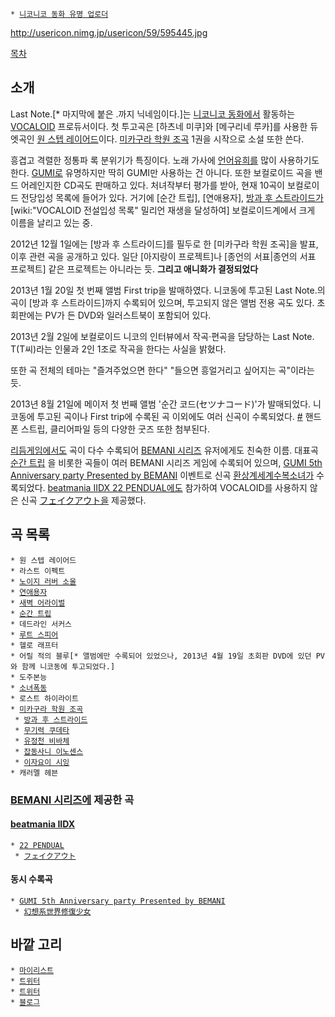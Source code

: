  * [[니코니코 동화 유명 업로더]]

http://usericon.nimg.jp/usericon/59/595445.jpg

[[목차]]

== 소개 == 
Last Note.[* 마지막에 붙은 .까지 닉네임이다.]는 [[니코니코 동화]]에서 활동하는 [[VOCALOID]] 프로듀서이다. 첫 투고곡은 [하츠네 미쿠]와 [메구리네 루카]를 사용한 듀엣곡인 [http://www.nicovideo.jp/watch/sm12821193 원 스텝 레이어드]이다. [[미카구라 학원 조곡]] 1권을 시작으로 소설 또한 쓴다.

흥겹고 격렬한 정통파 록 분위기가 특징이다. 노래 가사에 [[언어유희]]를 많이 사용하기도 한다. [[GUMI]]로 유명하지만 딱히 GUMI만 사용하는 건 아니다. 또한 보컬로이드 곡을 밴드 어레인지한 CD곡도 판매하고 있다. 처녀작부터 평가를 받아, 현재 10곡이 보컬로이드 전당입성 목록에 들어가 있다. 거기에 [순간 트립], [연애용자], [[방과 후 스트라이드]]가 [wiki:"VOCALOID 전설입성 목록" 밀리언 재생을 달성하여] 보컬로이드계에서 크게 이름을 날리고 있는 중. 

2012년 12월 1일에는 [방과 후 스트라이드]를 필두로 한 [미카구라 학원 조곡]을 발표, 이후 관련 곡을 공개하고 있다. 일단 [아지랑이 프로젝트]나 [종언의 서표|종언의 서표 프로젝트] 같은 프로젝트는 아니라는 듯. '''그리고 애니화가 결정되었다'''

2013년 1월 20일 첫 번째 앨범 First trip을 발매하였다. 니코동에 투고된 Last Note.의 곡이 [방과 후 스트라이드]까지 수록되어 있으며, 투고되지 않은 앨범 전용 곡도 있다. 초회판에는 PV가 든 DVD와 일러스트북이 포함되어 있다.

2013년 2월 2일에 보컬로이드 니코의 인터뷰에서 작곡·편곡을 담당하는 Last Note. T(T씨)라는 인물과 2인 1조로 작곡을 한다는 사실을 밝혔다.

또한 곡 전체의 테마는 "즐겨주었으면 한다" "들으면 흥얼거리고 싶어지는 곡"이라는 듯.

2013년 8월 21일에 메이저 첫 번째 앨범 '순간 코드(セツナコード)'가 발매되었다. 니코동에 투고된 곡이나 First trip에 수록된 곡 이외에도 여러 신곡이 수록되었다. [http://exittunes.com/cd/exit_tunes/qwce00288.html #] 핸드폰 스트립, 클리어파일 등의 다양한 굿즈 또한 첨부된다.

[[리듬게임]]에서도 곡이 다수 수록되어 [[BEMANI 시리즈]] 유저에게도 친숙한 이름. 대표곡 [[순간 트립]] 을 비롯한 곡들이 여러 BEMANI 시리즈 게임에 수록되어 있으며, [[GUMI 5th Anniversary party Presented by BEMANI]] 이벤트로 신곡 [[환상계세계수복소녀]]가 수록되었다. [[beatmania IIDX 22 PENDUAL]]에도 참가하여 VOCALOID를 사용하지 않은 신곡 [[フェイクアウト]]을 제공했다.

== 곡 목록 ==
 * 원 스텝 레이어드
 * 라스트 이펙트
 * [[노이지 러버 소울]]
 * [[연애용자]]
 * [[새벽 어라이벌]]
 * [[순간 트립]]
 * 데드라인 서커스
 * [[루트 스피어]]
 * 헬로 래프터
 * 어릴 적의 블루[* 앨범에만 수록되어 있었으나, 2013년 4월 19일 초회판 DVD에 있던 PV와 함께 니코동에 투고되었다.]
 * 도주본능
 * [[소녀폭동]]
 * 로스트 하이라이트
 * [[미카구라 학원 조곡]]
  * [[방과 후 스트라이드]]
  * [[무기력 쿠데타]]
  * [[유정천 비바체]]
  * [[잡동사니 이노센스]]
  * [[이자요이 시잉]]
 * 캐러멜 헤븐

=== [[BEMANI 시리즈]]에 제공한 곡 ===
==== [[beatmania IIDX]] ====
 * [[beatmania IIDX 22 PENDUAL|22 PENDUAL]]
  * [[フェイクアウト]]

==== 동시 수록곡 ====
 * [[GUMI 5th Anniversary party Presented by BEMANI]]
  * [[환상계세계수복소녀|幻想系世界修復少女]]

== 바깥 고리 ==
 * [http://www.nicovideo.jp/mylist/22274906 마이리스트]
 * [http://twitter.com/lastnote_ 트위터]
 * [https://twitter.com/lastnote_t 트위터]
 * [http://ameblo.jp/lastnote25 블로그]
